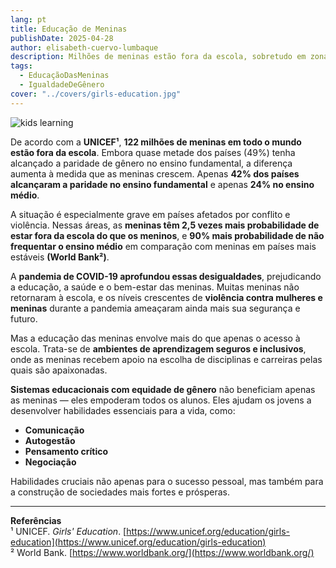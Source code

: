 ```yaml
---
lang: pt
title: Educação de Meninas
publishDate: 2025-04-28
author: elisabeth-cuervo-lumbaque
description: Milhões de meninas estão fora da escola, sobretudo em zonas de conflito, e a desigualdade cresce com a idade.
tags:
  - EducaçãoDasMeninas
  - IgualdadeDeGênero
cover: "../covers/girls-education.jpg"
---
```



<Image src={figure_1} alt="kids learning" />

De acordo com a **UNICEF¹**, **122 milhões de meninas em todo o mundo estão fora da escola**. Embora quase metade dos países (49%) tenha alcançado a paridade de gênero no ensino fundamental, a diferença aumenta à medida que as meninas crescem. Apenas **42% dos países alcançaram a paridade no ensino fundamental** e ​​apenas **24% no ensino médio**.

A situação é especialmente grave em países afetados por conflito e violência. Nessas áreas, as **meninas têm 2,5 vezes mais probabilidade de estar fora da escola do que os meninos**, e **90% mais probabilidade de não frequentar o ensino médio** em comparação com meninas em países mais estáveis **(World Bank²)**.

A **pandemia de COVID-19 aprofundou essas desigualdades**, prejudicando a educação, a saúde e o bem-estar das meninas. Muitas meninas não retornaram à escola, e os níveis crescentes de **violência contra mulheres e meninas** durante a pandemia ameaçaram ainda mais sua segurança e futuro.

Mas a educação das meninas envolve mais do que apenas o acesso à escola. Trata-se de **ambientes de aprendizagem seguros e inclusivos**, onde as meninas recebem apoio na escolha de disciplinas e carreiras pelas quais são apaixonadas.

**Sistemas educacionais com equidade de gênero** não beneficiam apenas as meninas — eles empoderam todos os alunos. Eles ajudam os jovens a desenvolver habilidades essenciais para a vida, como:

- **Comunicação**
- **Autogestão**
- **Pensamento crítico**
- **Negociação**

Habilidades cruciais não apenas para o sucesso pessoal, mas também para a construção de sociedades mais fortes e prósperas.

---

**Referências**  
¹ UNICEF. _Girls' Education_. [https://www.unicef.org/education/girls-education](https://www.unicef.org/education/girls-education)  
² World Bank. [https://www.worldbank.org/](https://www.worldbank.org/)
